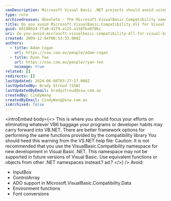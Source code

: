 ```yaml
---
seoDescription: Microsoft Visual Basic .NET projects should avoid using Microsoft.VisualBasic.Compatibility namespace to ensure compatibility with future versions.
type: rule
archivedreason: Obsolete - The Microsoft.VisualBasic.Compatibility namespace is deprecated and no longer recommended for use in modern .NET development. Developers should use equivalent functions from standard .NET namespaces.
title: Do you avoid Microsoft.VisualBasic.Compatibility.dll for Visual Basic.NET projects?
guid: 66108924-ffa0-4179-a125-a158fba970bc
uri: do-you-avoid-microsoft-visualbasic-compatibility-dll-for-visual-basic-net-projects
created: 2009-12-04T08:53:33.000Z
authors:
  - title: Adam Cogan
    url: https://ssw.com.au/people/adam-cogan
  - title: Ryan Tee
    url: https://ssw.com.au/people/ryan-tee
    noimage: true
related: []
redirects: []
lastUpdated: 2024-06-08T03:27:17.000Z
lastUpdatedBy: Brady Stroud [SSW]
lastUpdatedByEmail: bradystroud@ssw.com.au
createdBy: CindyWang
createdByEmail: CindyWang@ssw.com.au
isArchived: false
---
```


<introEmbed
  body={<>
This is where you should focus your efforts on eliminating whatever VB6 baggage your programs or developer habits may carry forward into VB.NET. There are better framework options for performing the same functions provided by the compatibility library You should heed this warning from the VS.NET help file: Caution: It is not recommended that you use the VisualBasic.Compatibility namespace for new development in Visual Basic .NET. This namespace may not be supported in future versions of Visual Basic. Use equivalent functions or objects from other .NET namespaces instead.? ad.?
  </>}
/>
Avoid:

* InputBox
* ControlArray
* ADO support in Microsoft.VisualBasic.Compatibility.Data
* Environment functions
* Font conversions
